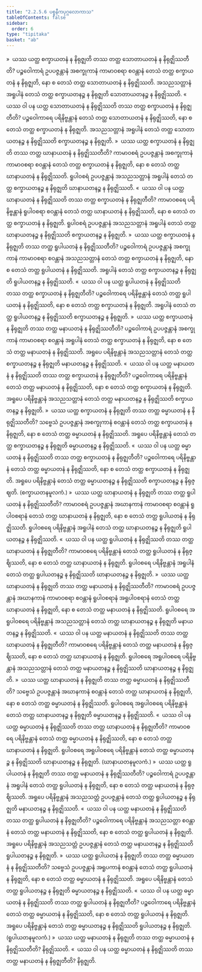 ```yaml
---
title: "2.2.5.6 ပစ္စနီကပုဂ္ဂလောကာသ"
tableOfContents: false
sidebar:
  order: 6
type: "tipitaka"
basket: "ab"
---
```



<DynamicBreadcrumb />

<Division number="180">

<Paragraph number="1443">
»  ယဿ ယတ္ထ စက္ခာယတနံ န နိရုဇ္ဈတိ တဿ တတ္ထ သောတာယတနံ န နိရုဇ္ဈိဿတီတိ?
</Paragraph>

<Paragraph number="1444">
ပဉ္စဝေါကာရံ ဥပပဇ္ဇန္တာနံ အစက္ခုကာနံ ကာမာဝစရာ စဝန္တာနံ တေသံ တတ္ထ စက္ခာယတနံ န နိရုဇ္ဈတိ, နော စ တေသံ တတ္ထ သောတာယတနံ န နိရုဇ္ဈိဿတိ. အသညသတ္တာနံ အရူပါနံ တေသံ တတ္ထ စက္ခာယတနဉ္စ န နိရုဇ္ဈတိ သောတာယတနဉ္စ န နိရုဇ္ဈိဿတိ.
</Paragraph>

<Paragraph number="1445">
«  ယဿ ဝါ ပန ယတ္ထ သောတာယတနံ န နိရုဇ္ဈိဿတိ တဿ တတ္ထ စက္ခာယတနံ န နိရုဇ္ဈတီတိ?
</Paragraph>

<Paragraph number="1446">
ပဉ္စဝေါကာရေ ပရိနိဗ္ဗန္တာနံ တေသံ တတ္ထ သောတာယတနံ န နိရုဇ္ဈိဿတိ, နော စ တေသံ တတ္ထ စက္ခာယတနံ န နိရုဇ္ဈတိ. အသညသတ္တာနံ အရူပါနံ တေသံ တတ္ထ သောတာယတနဉ္စ န နိရုဇ္ဈိဿတိ စက္ခာယတနဉ္စ န နိရုဇ္ဈတိ.
</Paragraph>

<Paragraph number="1447">
»  ယဿ ယတ္ထ စက္ခာယတနံ န နိရုဇ္ဈတိ တဿ တတ္ထ ဃာနာယတနံ န နိရုဇ္ဈိဿတီတိ?
</Paragraph>

<Paragraph number="1448">
ကာမာဝစရံ ဥပပဇ္ဇန္တာနံ အစက္ခုကာနံ ကာမာဝစရာ စဝန္တာနံ တေသံ တတ္ထ စက္ခာယတနံ န နိရုဇ္ဈတိ, နော စ တေသံ တတ္ထ ဃာနာယတနံ န နိရုဇ္ဈိဿတိ. ရူပါဝစရံ ဥပပဇ္ဇန္တာနံ အသညသတ္တာနံ အရူပါနံ တေသံ တတ္ထ စက္ခာယတနဉ္စ န နိရုဇ္ဈတိ ဃာနာယတနဉ္စ န နိရုဇ္ဈိဿတိ.
</Paragraph>

<Paragraph number="1449">
«  ယဿ ဝါ ပန ယတ္ထ ဃာနာယတနံ န နိရုဇ္ဈိဿတိ တဿ တတ္ထ စက္ခာယတနံ န နိရုဇ္ဈတီတိ?
</Paragraph>

<Paragraph number="1450">
ကာမာဝစရေ ပရိနိဗ္ဗန္တာနံ ရူပါဝစရာ စဝန္တာနံ တေသံ တတ္ထ ဃာနာယတနံ န နိရုဇ္ဈိဿတိ, နော စ တေသံ တတ္ထ စက္ခာယတနံ န နိရုဇ္ဈတိ. ရူပါဝစရံ ဥပပဇ္ဇန္တာနံ အသညသတ္တာနံ အရူပါနံ တေသံ တတ္ထ ဃာနာယတနဉ္စ န နိရုဇ္ဈိဿတိ စက္ခာယတနဉ္စ န နိရုဇ္ဈတိ.
</Paragraph>

<Paragraph number="1451">
»  ယဿ ယတ္ထ စက္ခာယတနံ န နိရုဇ္ဈတိ တဿ တတ္ထ ရူပါယတနံ န နိရုဇ္ဈိဿတီတိ?
</Paragraph>

<Paragraph number="1452">
ပဉ္စဝေါကာရံ ဥပပဇ္ဇန္တာနံ အစက္ခုကာနံ ကာမာဝစရာ စဝန္တာနံ အသညသတ္တာနံ တေသံ တတ္ထ စက္ခာယတနံ န နိရုဇ္ဈတိ, နော စ တေသံ တတ္ထ ရူပါယတနံ န နိရုဇ္ဈိဿတိ. အရူပါနံ တေသံ တတ္ထ စက္ခာယတနဉ္စ န နိရုဇ္ဈတိ ရူပါယတနဉ္စ န နိရုဇ္ဈိဿတိ.
</Paragraph>

<Paragraph number="1453">
«  ယဿ ဝါ ပန ယတ္ထ ရူပါယတနံ န နိရုဇ္ဈိဿတိ တဿ တတ္ထ စက္ခာယတနံ န နိရုဇ္ဈတီတိ?
</Paragraph>

<Paragraph number="1454">
ပဉ္စဝေါကာရေ ပရိနိဗ္ဗန္တာနံ တေသံ တတ္ထ ရူပါယတနံ န နိရုဇ္ဈိဿတိ, နော စ တေသံ တတ္ထ စက္ခာယတနံ န နိရုဇ္ဈတိ. အရူပါနံ တေသံ တတ္ထ ရူပါယတနဉ္စ န နိရုဇ္ဈိဿတိ စက္ခာယတနဉ္စ န နိရုဇ္ဈတိ.
</Paragraph>

<Paragraph number="1455">
»  ယဿ ယတ္ထ စက္ခာယတနံ န နိရုဇ္ဈတိ တဿ တတ္ထ မနာယတနံ န နိရုဇ္ဈိဿတီတိ?
</Paragraph>

<Paragraph number="1456">
ပဉ္စဝေါကာရံ ဥပပဇ္ဇန္တာနံ အစက္ခုကာနံ ကာမာဝစရာ စဝန္တာနံ အရူပါနံ တေသံ တတ္ထ စက္ခာယတနံ န နိရုဇ္ဈတိ, နော စ တေသံ တတ္ထ မနာယတနံ န နိရုဇ္ဈိဿတိ. အရူပေ ပရိနိဗ္ဗန္တာနံ အသညသတ္တာနံ တေသံ တတ္ထ စက္ခာယတနဉ္စ န နိရုဇ္ဈတိ မနာယတနဉ္စ န နိရုဇ္ဈိဿတိ.
</Paragraph>

<Paragraph number="1457">
«  ယဿ ဝါ ပန ယတ္ထ မနာယတနံ န နိရုဇ္ဈိဿတိ တဿ တတ္ထ စက္ခာယတနံ န နိရုဇ္ဈတီတိ?
</Paragraph>

<Paragraph number="1458">
ပဉ္စဝေါကာရေ ပရိနိဗ္ဗန္တာနံ တေသံ တတ္ထ မနာယတနံ န နိရုဇ္ဈိဿတိ, နော စ တေသံ တတ္ထ စက္ခာယတနံ န နိရုဇ္ဈတိ. အရူပေ ပရိနိဗ္ဗန္တာနံ အသညသတ္တာနံ တေသံ တတ္ထ မနာယတနဉ္စ န နိရုဇ္ဈိဿတိ စက္ခာယတနဉ္စ န နိရုဇ္ဈတိ.
</Paragraph>

<Paragraph number="1459">
»  ယဿ ယတ္ထ စက္ခာယတနံ န နိရုဇ္ဈတိ တဿ တတ္ထ ဓမ္မာယတနံ န နိရုဇ္ဈိဿတီတိ?
</Paragraph>

<Paragraph number="1460">
သဗ္ဗေသံ ဥပပဇ္ဇန္တာနံ အစက္ခုကာနံ စဝန္တာနံ တေသံ တတ္ထ စက္ခာယတနံ န နိရုဇ္ဈတိ, နော စ တေသံ တတ္ထ ဓမ္မာယတနံ န နိရုဇ္ဈိဿတိ. အရူပေ ပရိနိဗ္ဗန္တာနံ တေသံ တတ္ထ စက္ခာယတနဉ္စ န နိရုဇ္ဈတိ ဓမ္မာယတနဉ္စ န နိရုဇ္ဈိဿတိ.
</Paragraph>

<Paragraph number="1461">
«  ယဿ ဝါ ပန ယတ္ထ ဓမ္မာယတနံ န နိရုဇ္ဈိဿတိ တဿ တတ္ထ စက္ခာယတနံ န နိရုဇ္ဈတီတိ?
</Paragraph>

<Paragraph number="1462">
ပဉ္စဝေါကာရေ ပရိနိဗ္ဗန္တာနံ တေသံ တတ္ထ ဓမ္မာယတနံ န နိရုဇ္ဈိဿတိ, နော စ တေသံ တတ္ထ စက္ခာယတနံ န နိရုဇ္ဈတိ. အရူပေ ပရိနိဗ္ဗန္တာနံ တေသံ တတ္ထ ဓမ္မာယတနဉ္စ န နိရုဇ္ဈိဿတိ စက္ခာယတနဉ္စ န နိရုဇ္ဈတိ. (စက္ခာယတနမူလကံ.)
</Paragraph>

</Division>
<Division number="181">

<Paragraph number="1463">
»  ယဿ ယတ္ထ ဃာနာယတနံ န နိရုဇ္ဈတိ တဿ တတ္ထ ရူပါယတနံ န နိရုဇ္ဈိဿတီတိ?
</Paragraph>

<Paragraph number="1464">
ကာမာဝစရံ ဥပပဇ္ဇန္တာနံ အဃာနကာနံ ကာမာဝစရာ စဝန္တာနံ ရူပါဝစရာနံ တေသံ တတ္ထ ဃာနာယတနံ န နိရုဇ္ဈတိ, နော စ တေသံ တတ္ထ ရူပါယတနံ န နိရုဇ္ဈိဿတိ. ရူပါဝစရေ ပရိနိဗ္ဗန္တာနံ အရူပါနံ တေသံ တတ္ထ ဃာနာယတနဉ္စ န နိရုဇ္ဈတိ ရူပါယတနဉ္စ န နိရုဇ္ဈိဿတိ.
</Paragraph>

<Paragraph number="1465">
«  ယဿ ဝါ ပန ယတ္ထ ရူပါယတနံ န နိရုဇ္ဈိဿတိ တဿ တတ္ထ ဃာနာယတနံ န နိရုဇ္ဈတီတိ?
</Paragraph>

<Paragraph number="1466">
ကာမာဝစရေ ပရိနိဗ္ဗန္တာနံ တေသံ တတ္ထ ရူပါယတနံ န နိရုဇ္ဈိဿတိ, နော စ တေသံ တတ္ထ ဃာနာယတနံ န နိရုဇ္ဈတိ. ရူပါဝစရေ ပရိနိဗ္ဗန္တာနံ အရူပါနံ တေသံ တတ္ထ ရူပါယတနဉ္စ န နိရုဇ္ဈိဿတိ ဃာနာယတနဉ္စ န နိရုဇ္ဈတိ.
</Paragraph>

<Paragraph number="1467">
»  ယဿ ယတ္ထ ဃာနာယတနံ န နိရုဇ္ဈတိ တဿ တတ္ထ မနာယတနံ န နိရုဇ္ဈိဿတီတိ?
</Paragraph>

<Paragraph number="1468">
ကာမာဝစရံ ဥပပဇ္ဇန္တာနံ အဃာနကာနံ ကာမာဝစရာ စဝန္တာနံ ရူပါဝစရာနံ အရူပါဝစရာနံ တေသံ တတ္ထ ဃာနာယတနံ န နိရုဇ္ဈတိ, နော စ တေသံ တတ္ထ မနာယတနံ န နိရုဇ္ဈိဿတိ. ရူပါဝစရေ အရူပါဝစရေ ပရိနိဗ္ဗန္တာနံ အသညသတ္တာနံ တေသံ တတ္ထ ဃာနာယတနဉ္စ န နိရုဇ္ဈတိ မနာယတနဉ္စ န နိရုဇ္ဈိဿတိ.
</Paragraph>

<Paragraph number="1469">
«  ယဿ ဝါ ပန ယတ္ထ မနာယတနံ န နိရုဇ္ဈိဿတိ တဿ တတ္ထ ဃာနာယတနံ န နိရုဇ္ဈတီတိ?
</Paragraph>

<Paragraph number="1470">
ကာမာဝစရေ ပရိနိဗ္ဗန္တာနံ တေသံ တတ္ထ မနာယတနံ န နိရုဇ္ဈိဿတိ, နော စ တေသံ တတ္ထ ဃာနာယတနံ န နိရုဇ္ဈတိ. ရူပါဝစရေ အရူပါဝစရေ ပရိနိဗ္ဗန္တာနံ အသညသတ္တာနံ တေသံ တတ္ထ မနာယတနဉ္စ န နိရုဇ္ဈိဿတိ ဃာနာယတနဉ္စ န နိရုဇ္ဈတိ.
</Paragraph>

<Paragraph number="1471">
»  ယဿ ယတ္ထ ဃာနာယတနံ န နိရုဇ္ဈတိ တဿ တတ္ထ ဓမ္မာယတနံ န နိရုဇ္ဈိဿတီတိ?
</Paragraph>

<Paragraph number="1472">
သဗ္ဗေသံ ဥပပဇ္ဇန္တာနံ အဃာနကာနံ စဝန္တာနံ တေသံ တတ္ထ ဃာနာယတနံ န နိရုဇ္ဈတိ, နော စ တေသံ တတ္ထ ဓမ္မာယတနံ န နိရုဇ္ဈိဿတိ. ရူပါဝစရေ အရူပါဝစရေ ပရိနိဗ္ဗန္တာနံ တေသံ တတ္ထ ဃာနာယတနဉ္စ န နိရုဇ္ဈတိ ဓမ္မာယတနဉ္စ န နိရုဇ္ဈိဿတိ.
</Paragraph>

<Paragraph number="1473">
«  ယဿ ဝါ ပန ယတ္ထ ဓမ္မာယတနံ န နိရုဇ္ဈိဿတိ တဿ တတ္ထ ဃာနာယတနံ န နိရုဇ္ဈတီတိ?
</Paragraph>

<Paragraph number="1474">
ကာမာဝစရေ ပရိနိဗ္ဗန္တာနံ တေသံ တတ္ထ ဓမ္မာယတနံ န နိရုဇ္ဈိဿတိ, နော စ တေသံ တတ္ထ ဃာနာယတနံ န နိရုဇ္ဈတိ. ရူပါဝစရေ အရူပါဝစရေ ပရိနိဗ္ဗန္တာနံ တေသံ တတ္ထ ဓမ္မာယတနဉ္စ န နိရုဇ္ဈိဿတိ ဃာနာယတနဉ္စ န နိရုဇ္ဈတိ. (ဃာနာယတနမူလကံ.)
</Paragraph>

</Division>
<Division number="182">

<Paragraph number="1475">
»  ယဿ ယတ္ထ ရူပါယတနံ န နိရုဇ္ဈတိ တဿ တတ္ထ မနာယတနံ န နိရုဇ္ဈိဿတီတိ?
</Paragraph>

<Paragraph number="1476">
ပဉ္စဝေါကာရံ ဥပပဇ္ဇန္တာနံ အရူပါနံ တေသံ တတ္ထ ရူပါယတနံ န နိရုဇ္ဈတိ, နော စ တေသံ တတ္ထ မနာယတနံ န နိရုဇ္ဈိဿတိ. အရူပေ ပရိနိဗ္ဗန္တာနံ အသညသတ္တံ ဥပပဇ္ဇန္တာနံ တေသံ တတ္ထ ရူပါယတနဉ္စ န နိရုဇ္ဈတိ မနာယတနဉ္စ န နိရုဇ္ဈိဿတိ.
</Paragraph>

<Paragraph number="1477">
«  ယဿ ဝါ ပန ယတ္ထ မနာယတနံ န နိရုဇ္ဈိဿတိ တဿ တတ္ထ ရူပါယတနံ န နိရုဇ္ဈတီတိ?
</Paragraph>

<Paragraph number="1478">
ပဉ္စဝေါကာရေ ပရိနိဗ္ဗန္တာနံ အသညသတ္တာ စဝန္တာနံ တေသံ တတ္ထ မနာယတနံ န နိရုဇ္ဈိဿတိ, နော စ တေသံ တတ္ထ ရူပါယတနံ န နိရုဇ္ဈတိ. အရူပေ ပရိနိဗ္ဗန္တာနံ အသညသတ္တံ ဥပပဇ္ဇန္တာနံ တေသံ တတ္ထ မနာယတနဉ္စ န နိရုဇ္ဈိဿတိ ရူပါယတနဉ္စ န နိရုဇ္ဈတိ.
</Paragraph>

<Paragraph number="1479">
»  ယဿ ယတ္ထ ရူပါယတနံ န နိရုဇ္ဈတိ တဿ တတ္ထ ဓမ္မာယတနံ န နိရုဇ္ဈိဿတီတိ?
</Paragraph>

<Paragraph number="1480">
သဗ္ဗေသံ ဥပပဇ္ဇန္တာနံ အရူပကာနံ စဝန္တာနံ တေသံ တတ္ထ ရူပါယတနံ န နိရုဇ္ဈတိ, နော စ တေသံ တတ္ထ ဓမ္မာယတနံ န နိရုဇ္ဈိဿတိ. အရူပေ ပရိနိဗ္ဗန္တာနံ တေသံ တတ္ထ ရူပါယတနဉ္စ န နိရုဇ္ဈတိ ဓမ္မာယတနဉ္စ န နိရုဇ္ဈိဿတိ.
</Paragraph>

<Paragraph number="1481">
«  ယဿ ဝါ ပန ယတ္ထ ဓမ္မာယတနံ န နိရုဇ္ဈိဿတိ တဿ တတ္ထ ရူပါယတနံ န နိရုဇ္ဈတီတိ?
</Paragraph>

<Paragraph number="1482">
ပဉ္စဝေါကာရေ ပရိနိဗ္ဗန္တာနံ တေသံ တတ္ထ ဓမ္မာယတနံ န နိရုဇ္ဈိဿတိ, နော စ တေသံ တတ္ထ ရူပါယတနံ န နိရုဇ္ဈတိ. အရူပေ ပရိနိဗ္ဗန္တာနံ တေသံ တတ္ထ ဓမ္မာယတနဉ္စ န နိရုဇ္ဈိဿတိ ရူပါယတနဉ္စ န နိရုဇ္ဈတိ. (ရူပါယတနမူလကံ.)
</Paragraph>

</Division>
<Division number="183">

<Paragraph number="1483">
»  ယဿ ယတ္ထ မနာယတနံ န နိရုဇ္ဈတိ တဿ တတ္ထ ဓမ္မာယတနံ န နိရုဇ္ဈိဿတီတိ? နိရုဇ္ဈိဿတိ.
</Paragraph>

<Paragraph number="1484">
«  ယဿ ဝါ ပန ယတ္ထ ဓမ္မာယတနံ န နိရုဇ္ဈိဿတိ တဿ တတ္ထ မနာယတနံ န နိရုဇ္ဈတီတိ? နိရုဇ္ဈတိ.
</Paragraph>
</Division>